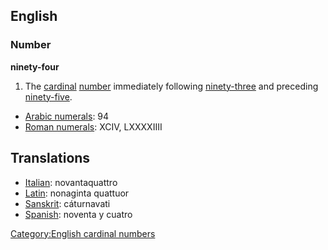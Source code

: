 ==English==
=== Number ===
'''ninety-four'''

#The [[cardinal]] [[number]] immediately following [[ninety-three]] and preceding [[ninety-five]].

*[[w:Arabic Numerals|Arabic numerals]]: 94
*[[w:Roman numerals|Roman numerals]]: XCIV, LXXXXIIII

==Translations==
*[[Italian]]: novantaquattro
*[[Latin]]: nonaginta quattuor
*[[Sanskrit]]: cáturnavati
*[[Spanish]]: noventa y cuatro

[[Category:English cardinal numbers]]